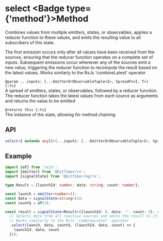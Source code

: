 
# select <Badge type={'method'}>Method</Badge>

Combines values from multiple emitters, states, or observables, applies a reducer function to
these values, and emits the resulting value to all subscribers of this state.

The first emission occurs only after all values have been received from the sources, ensuring that
the reducer function operates on a complete set of inputs. Subsequent emissions occur whenever any
of the sources emit a new value, triggering the reducer function to recompute the result based on
the latest values. Works similarly to the RxJs 'combineLatest' operator

`@param ...inputs: [...EmitterOrObservableTuple<I>, SpreadFn<I, T>] {:ts}`  
A spread of emitters, states, or observables, followed by a reducer function. The reducer function
takes the latest values from each source as arguments and returns the value to be emitted

`@returns this {:ts}`  
The instance of the state, allowing for method chaining

## API

```ts copy
select<I extends any[]>(...inputs: [...EmitterOrObservableTuple<I>, SpreadFn<I, T>]): this;
```

## Example

```ts copy
import {of} from 'rxjs';
import {emitter} from '@bitfiber/rx';
import {signalState} from '@bitfiber/ng/rx';

type Result = {launchId: number; data: string; count: number};

const launch = emitter<number>();
const data = signalState<string>(1);
const count$ = of(1);

const result = signalState<Result>({launchId: 0, data: '', count: 0}, s => s
  // Selects data from all reactive sources and emits the result to its subscribers.
  // Works similarly to the RxJs 'combineLatest' operator
  .select(launch, data, count$, (launchId, data, count) => {
    launchId, data, count
  }));
```
